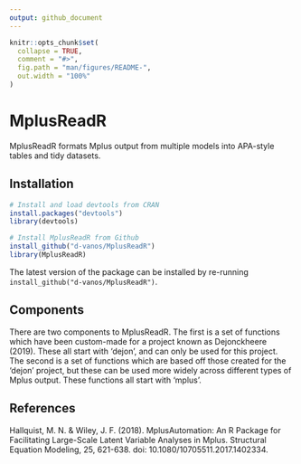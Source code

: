 ```yaml
---
output: github_document
---
```


<!-- README.md is generated from README.Rmd. Please edit that file -->

```r
knitr::opts_chunk$set(
  collapse = TRUE,
  comment = "#>",
  fig.path = "man/figures/README-",
  out.width = "100%"
)
```

# MplusReadR

MplusReadR formats Mplus output from multiple models into APA-style tables and tidy datasets.

## Installation
```R
# Install and load devtools from CRAN 
install.packages("devtools")
library(devtools)

# Install MplusReadR from Github 
install_github("d-vanos/MplusReadR")
library(MplusReadR)
```
The latest version of the package can be installed by re-running `install_github("d-vanos/MplusReadR")`. 

## Components
There are two components to MplusReadR. The first is a set of functions which have been custom-made for a project known as Dejonckheere (2019). These all start with 'dejon', and can only be used for this project. The second is a set of functions which are based off those created for the 'dejon' project, but these can be used more widely across different types of Mplus output. These functions all start with 'mplus'.  

## References
Hallquist, M. N. & Wiley, J. F. (2018). MplusAutomation: An R Package for Facilitating Large-Scale Latent Variable Analyses in Mplus. Structural Equation Modeling, 25, 621-638. doi: 10.1080/10705511.2017.1402334.



